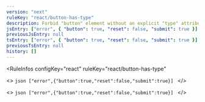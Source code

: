 ```yaml
---
version: "next"
ruleKey: "react/button-has-type"
description: Forbid "button" element without an explicit "type" attribute
jsEntry: ["error", { "button": true, "reset": false, "submit": true }]
previousJsEntry: null
tsEntry: ["error", { "button": true, "reset": false, "submit": true }]
previousTsEntry: null
history: []
---
```


<RuleInfos 
  configKey="react" 
  ruleKey="react/button-has-type" 
>
  <>
    ```json
    ["error",{"button":true,"reset":false,"submit":true}]
    ```
  </>

  <>
    ```json
    ["error",{"button":true,"reset":false,"submit":true}]
    ```
  </>
</RuleInfos>
